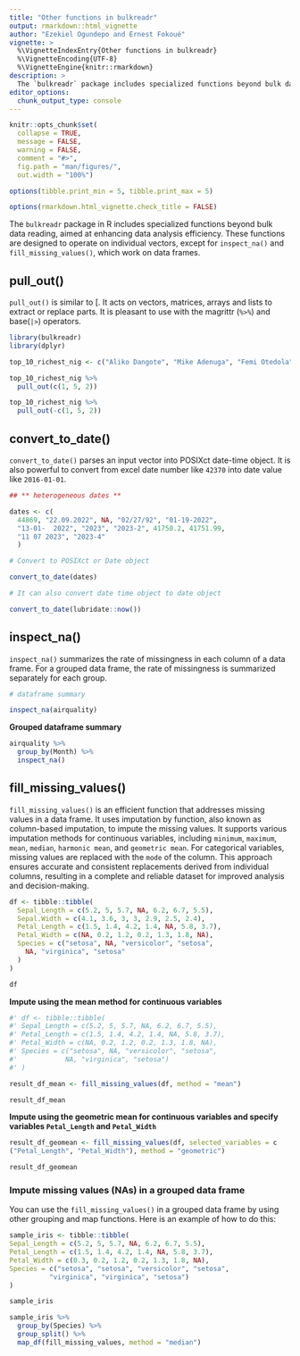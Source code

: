 ```yaml
---
title: "Other functions in bulkreadr"
output: rmarkdown::html_vignette
author: "Ezekiel Ogundepo and Ernest Fokoué"
vignette: >
  %\VignetteIndexEntry{Other functions in bulkreadr}
  %\VignetteEncoding{UTF-8}
  %\VignetteEngine{knitr::rmarkdown}
description: >
  The `bulkreadr` package includes specialized functions beyond bulk data reading, aimed at enhancing data analysis efficiency. These functions are designed to operate on individual vectors, except for `inspect_na()` and `fill_missing_values()`, which work   on data frames. 
editor_options: 
  chunk_output_type: console
---
```


```r
knitr::opts_chunk$set(
  collapse = TRUE,
  message = FALSE, 
  warning = FALSE,
  comment = "#>",
  fig.path = "man/figures/",
  out.width = "100%")

options(tibble.print_min = 5, tibble.print_max = 5)

options(rmarkdown.html_vignette.check_title = FALSE)
```

The `bulkreadr` package in R includes specialized functions beyond bulk data reading, aimed at enhancing data analysis efficiency. These functions are designed to operate on individual vectors, except for `inspect_na()` and `fill_missing_values()`, which work on data frames. 

## pull_out()

`pull_out()` is similar to [. It acts on vectors, matrices, arrays and lists to extract or replace parts. It is pleasant to use with the magrittr (`⁠%>%`⁠) and base(`|>`) operators.

```r

library(bulkreadr)
library(dplyr)

top_10_richest_nig <- c("Aliko Dangote", "Mike Adenuga", "Femi Otedola", "Arthur Eze", "Abdulsamad Rabiu", "Cletus Ibeto", "Orji Uzor Kalu", "ABC Orjiakor", "Jimoh Ibrahim", "Tony Elumelu")

top_10_richest_nig %>% 
  pull_out(c(1, 5, 2))
```

```r
top_10_richest_nig %>% 
  pull_out(-c(1, 5, 2))
```


## convert_to_date()

`convert_to_date()` parses an input vector into POSIXct date-time object. It is also powerful to convert from excel date number like `42370` into date value like `2016-01-01`.

```r

## ** heterogeneous dates **

dates <- c(
  44869, "22.09.2022", NA, "02/27/92", "01-19-2022",
  "13-01-  2022", "2023", "2023-2", 41750.2, 41751.99,
  "11 07 2023", "2023-4"
  )

# Convert to POSIXct or Date object

convert_to_date(dates)

# It can also convert date time object to date object 

convert_to_date(lubridate::now())

```

## inspect_na() 

`inspect_na()` summarizes the rate of missingness in each column of a data frame. For a grouped data frame, the rate of missingness is summarized separately for each group.

```r

# dataframe summary

inspect_na(airquality)
```

**Grouped dataframe summary**

```r
airquality %>% 
  group_by(Month) %>% 
  inspect_na()
```

## fill_missing_values() 

`fill_missing_values()` is an efficient function that addresses missing values in a data frame. It uses imputation by function, also known as column-based imputation, to impute the missing values. It supports various imputation methods for continuous variables, including `minimum`, `maximum`, `mean`, `median`, `harmonic mean`, and `geometric mean`. For categorical variables, missing values are replaced with the `mode` of the column. This approach ensures accurate and consistent replacements derived from individual columns, resulting in a complete and reliable dataset for improved analysis and decision-making.


```r

df <- tibble::tibble(
  Sepal_Length = c(5.2, 5, 5.7, NA, 6.2, 6.7, 5.5),
  Sepal.Width = c(4.1, 3.6, 3, 3, 2.9, 2.5, 2.4),
  Petal_Length = c(1.5, 1.4, 4.2, 1.4, NA, 5.8, 3.7),
  Petal_Width = c(NA, 0.2, 1.2, 0.2, 1.3, 1.8, NA),
  Species = c("setosa", NA, "versicolor", "setosa",
    NA, "virginica", "setosa"
  )
)

```

```r
df
```


**Impute using the mean method for continuous variables**


```r

#' df <- tibble::tibble(
#' Sepal_Length = c(5.2, 5, 5.7, NA, 6.2, 6.7, 5.5),
#' Petal_Length = c(1.5, 1.4, 4.2, 1.4, NA, 5.8, 3.7),
#' Petal_Width = c(NA, 0.2, 1.2, 0.2, 1.3, 1.8, NA),
#' Species = c("setosa", NA, "versicolor", "setosa",
#'            NA, "virginica", "setosa")
#' )

```


```r
result_df_mean <- fill_missing_values(df, method = "mean")

result_df_mean
```

**Impute using the geometric mean for continuous variables and specify variables `Petal_Length` and `Petal_Width`**

```r

result_df_geomean <- fill_missing_values(df, selected_variables = c
("Petal_Length", "Petal_Width"), method = "geometric")

result_df_geomean
```

### Impute missing values (NAs) in a grouped data frame

You can use the `fill_missing_values()` in a grouped data frame by using other 
grouping and map functions. Here is an example of how to do this:

```r
sample_iris <- tibble::tibble(
Sepal_Length = c(5.2, 5, 5.7, NA, 6.2, 6.7, 5.5),
Petal_Length = c(1.5, 1.4, 4.2, 1.4, NA, 5.8, 3.7),
Petal_Width = c(0.3, 0.2, 1.2, 0.2, 1.3, 1.8, NA),
Species = c("setosa", "setosa", "versicolor", "setosa",
          "virginica", "virginica", "setosa")
)

```

```r
sample_iris
```

```r
sample_iris %>%
  group_by(Species) %>%
  group_split() %>%
  map_df(fill_missing_values, method = "median")
```
